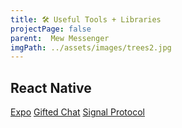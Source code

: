 ```yaml
---
title: 🛠 Useful Tools + Libraries
projectPage: false
parent:  Mew Messenger
imgPath: ../assets/images/trees2.jpg
---
```


## React Native
[Expo](https://expo.io/)
[Gifted Chat](https://github.com/FaridSafi/react-native-gifted-chat)
[Signal Protocol](https://github.com/signalapp/libsignal-protocol-javascript)
